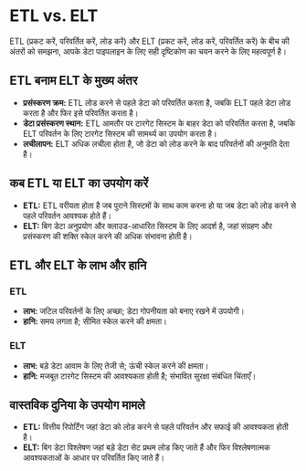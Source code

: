 # ETL vs. ELT

ETL (प्रकट करें, परिवर्तित करें, लोड करें) और ELT (प्रकट करें, लोड करें, परिवर्तित करें) के बीच की अंतरों को समझना, आपके डेटा पाइपलाइन के लिए सही दृष्टिकोण का चयन करने के लिए महत्वपूर्ण है।

## ETL बनाम ELT के मुख्य अंतर

- **प्रसंस्करण क्रम:** ETL लोड करने से पहले डेटा को परिवर्तित करता है, जबकि ELT पहले डेटा लोड करता है और फिर इसे परिवर्तित करता है।
- **डेटा प्रसंस्करण स्थान:** ETL आमतौर पर टारगेट सिस्टम के बाहर डेटा को परिवर्तित करता है, जबकि ELT परिवर्तन के लिए टारगेट सिस्टम की सामर्थ्य का उपयोग करता है।
- **लचीलापन:** ELT अधिक लचीला होता है, जो डेटा को लोड करने के बाद परिवर्तनों की अनुमति देता है।

## कब ETL या ELT का उपयोग करें

- **ETL:** ETL वरीयता होता है जब पुराने सिस्टमों के साथ काम करना हो या जब डेटा को लोड करने से पहले परिवर्तन आवश्यक होते हैं।
- **ELT:** बिग डेटा अनुप्रयोग और क्लाउड-आधारित सिस्टम के लिए आदर्श है, जहां संग्रहण और प्रसंस्करण की शक्ति स्केल करने की अधिक संभावना होती है।

## ETL और ELT के लाभ और हानि

### ETL

- **लाभ:** जटिल परिवर्तनों के लिए अच्छा; डेटा गोपनीयता को बनाए रखने में उपयोगी।
- **हानि:** समय लगता है; सीमित स्केल करने की क्षमता।

### ELT

- **लाभ:** बड़े डेटा आवाम के लिए तेजी से; ऊंची स्केल करने की क्षमता।
- **हानि:** मजबूत टारगेट सिस्टम की आवश्यकता होती है; संभावित सुरक्षा संबंधित चिंताएँ।

## वास्तविक दुनिया के उपयोग मामले

- **ETL:** वित्तीय रिपोर्टिंग जहां डेटा को लोड करने से पहले परिवर्तन और सफाई की आवश्यकता होती है।
- **ELT:** बिग डेटा विश्लेषण जहां बड़े डेटा सेट प्रथम लोड किए जाते हैं और फिर विश्लेषणात्मक आवश्यकताओं के आधार पर परिवर्तित किए जाते हैं।